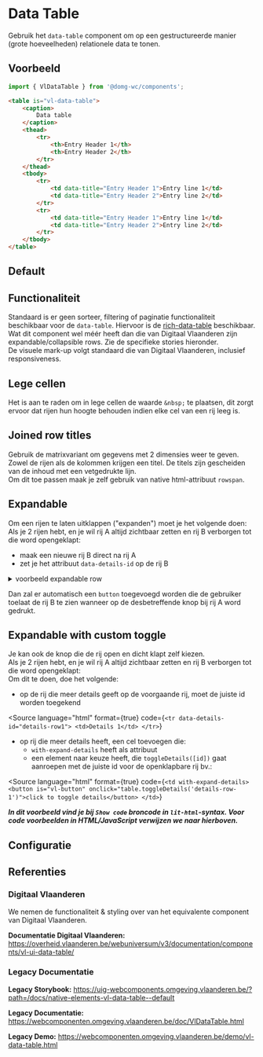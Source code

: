 
# Data Table

Gebruik het `data-table` component om op een gestructureerde manier (grote hoeveelheden) relationele data te tonen.

## Voorbeeld

```js
import { VlDataTable } from '@domg-wc/components';
```

```html
<table is="vl-data-table">
    <caption>
        Data table
    </caption>
    <thead>
        <tr>
            <th>Entry Header 1</th>
            <th>Entry Header 2</th>
        </tr>
    </thead>
    <tbody>
        <tr>
            <td data-title="Entry Header 1">Entry line 1</td>
            <td data-title="Entry Header 2">Entry line 2</td>
        </tr>
        <tr>
            <td data-title="Entry Header 1">Entry line 1</td>
            <td data-title="Entry Header 2">Entry line 2</td>
        </tr>
    </tbody>
</table>
```

## Default

<DocsStory id="elements-data-table--data-table-default" />

## Functionaliteit

Standaard is er geen sorteer, filtering of paginatie functionaliteit beschikbaar voor de `data-table`. Hiervoor is de [rich-data-table](?path=/docs/components-rich-data-table--rich-data-table-default) beschikbaar.<br/>
Wat dit component wel méér heeft dan die van Digitaal Vlaanderen zijn expandable/collapsible rows. Zie de specifieke stories hieronder.<br/>
De visuele mark-up volgt standaard die van Digitaal Vlaanderen, inclusief responsiveness.

## Lege cellen

Het is aan te raden om in lege cellen de waarde `&nbsp;` te plaatsen, dit zorgt ervoor dat rijen hun hoogte behouden indien elke cel van een rij leeg is.

## Joined row titles

Gebruik de matrixvariant om gegevens met 2 dimensies weer te geven. Zowel de rijen als de kolommen krijgen een titel. De titels zijn gescheiden van de inhoud met een vetgedrukte lijn.<br/>
Om dit toe passen maak je zelf gebruik van native html-attribuut `rowspan`.

<DocsStory id="elements-data-table--data-table-joined-row-titles" />

## Expandable

Om een rijen te laten uitklappen ("expanden") moet je het volgende doen:<br/>
Als je 2 rijen hebt, en je wil rij A altijd zichtbaar zetten en rij B verborgen tot die word opengeklapt:

-   maak een nieuwe rij B direct na rij A
-   zet je het attribuut `data-details-id` op de rij B

<details>
    <summary>voorbeeld expandable row</summary>
    <Source
        language="html"
        dark
        format={true}
        code={`
              <tr id="rij-A">
                  <td>1</td>
                  <td>2</td>
                  <td>3</td>
                  <td>4</td>
              </tr>
              <tr data-details-id="details-row-A" id="rij-B">
                  <td>details on previous row</td>
              </tr>`}
    ></Source>
</details>

Dan zal er automatisch een `button` toegevoegd worden die de gebruiker toelaat de rij B te zien wanneer op de desbetreffende knop bij rij A word gedrukt.

<DocsStory id="elements-data-table--data-table-expandable" />

## Expandable with custom toggle

Je kan ook de knop die de rij open en dicht klapt zelf kiezen.<br/>
Als je 2 rijen hebt, en je wil rij A altijd zichtbaar zetten en rij B verborgen tot die word opengeklapt:<br/>
Om dit te doen, doe het volgende:<br/>

-   op de rij die meer details geeft op de voorgaande rij, moet de juiste id worden toegekend

<Source
    language="html"
    format={true}
    code={`
        <tr data-details-id="details-row1">
            <td>Details 1</td>
        </tr>
          `}
></Source>

-   op rij die meer details heeft, een cel toevoegen die:
    -   `with-expand-details` heeft als attribuut
    -   een element naar keuze heeft, die `toggleDetails([id])` gaat aanroepen met de juiste id voor de openklapbare rij
        bv.:

<Source
    language="html"
    format={true}
    code={`
       <td with-expand-details>
           <button is="vl-button" onclick="table.toggleDetails('details-row-1')">click to toggle details</button>
       </td>
          `}
></Source>

**_In dit voorbeeld vind je bij `Show code` broncode in `lit-html`-syntax. Voor code voorbeelden in HTML/JavaScript verwijzen we naar hierboven._**

<DocsStory id="elements-data-table--data-table-expandable-custom-toggle-details-column"></DocsStory>

## Configuratie

<ArgsTable story={PRIMARY_STORY} />

## Referenties

### Digitaal Vlaanderen

We nemen de functionaliteit & styling over van het equivalente component van Digitaal Vlaanderen.

**Documentatie Digitaal Vlaanderen:** https://overheid.vlaanderen.be/webuniversum/v3/documentation/components/vl-ui-data-table/

### Legacy Documentatie

**Legacy Storybook:** https://uig-webcomponents.omgeving.vlaanderen.be/?path=/docs/native-elements-vl-data-table--default

**Legacy Documentatie:** https://webcomponenten.omgeving.vlaanderen.be/doc/VlDataTable.html

**Legacy Demo:** https://webcomponenten.omgeving.vlaanderen.be/demo/vl-data-table.html
